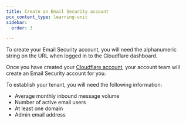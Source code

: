 ```yaml
---
title: Create an Email Security account
pcx_content_type: learning-unit
sidebar:
  order: 3

---
```


To create your Email Security account, you will need the alphanumeric string on the URL when logged in to the Cloudflare dashboard.

Once you have created your [Cloudflare account](/learning-paths/cybersafe/account-creation/create-cloudflare-account/), your account team will create an Email Security account for you.

To establish your tenant, you will need the following information:

- Average monthly inbound message volume
- Number of active email users
- At least one domain
- Admin email address